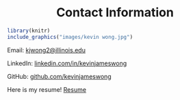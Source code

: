 <center><h1>Contact Information</h1></center>

```r
library(knitr)
include_graphics("images/kevin wong.jpg")
```

Email: <kjwong2@illinois.edu> 

LinkedIn: [linkedin.com/in/kevinjameswong](https://www.linkedin.com/in/kevinjameswong/){target="_blank"} 

GitHub: [github.com/kevinjameswong](https://github.com/kevinjameswong){target="_blank"}

Here is my resume! [Resume](Kevin Wong Resume) 